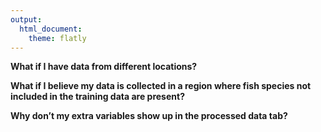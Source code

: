 ```yaml
---
output:
  html_document:
    theme: flatly
---
```



**What if I have data from different locations?**

**What if I believe my data is collected in a region where fish species not included in the training data are present?**

**Why don’t my extra variables show up in the processed data tab?**